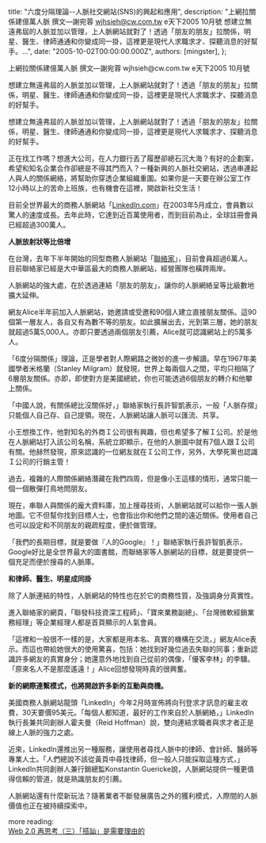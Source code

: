 
  title: "六度分隔理論--人脈社交網站(SNS)的興起和應用",
  description: "上網拉關係建億萬人脈 撰文—謝宛蓉 wjhsieh@cw.com.tw e天下2005 10月號 想建立無遠弗屆的人脈並加以管理，上人脈網站就對了！透過「朋友的朋友」拉關係，明星、醫生、律師通通和你變成同一掛，這裡更是現代人求職求才、探聽消息的好幫手。...",
  date: "2005-10-02T00:00:00.000Z",
  authors: [mingster],
};

<p>上網拉關係建億萬人脈  撰文—謝宛蓉 wjhsieh@cw.com.tw e天下2005 10月號</p>
<p>想建立無遠弗屆的人脈並加以管理，上人脈網站就對了！透過「朋友的朋友」拉關係，明星、醫生、律師通通和你變成同一掛，這裡更是現代人求職求才、探聽消息的好幫手。</p>
<p>想建立無遠弗屆的人脈並加以管理，上人脈網站就對了！透過「朋友的朋友」拉關係，明星、醫生、律師通通和你變成同一掛，這裡更是現代人求職求才、探聽消息的好幫手。</p>
<p>正在找工作嗎？想進大公司，在人力銀行丟了履歷卻總石沉大海？有好的企劃案，希望和知名企業合作卻總是不得其門而入？一種新興的人脈社交網站，透過串連起人與人的關係網絡，將幫助你穿透企業組織重圍。如果你是一天要在辦公室工作12小時以上的苦命上班族，也有機會在這裡，開啟新社交生活！</p>
<p>目前全世界最大的商務人脈網站「<a href="http://www.linkedin.com/">LinkedIn.com</a>」在2003年5月成立，會員數以驚人的速度成長。去年此時，它達到近百萬使用者，而到目前為止，全球註冊會員已經超過300萬人。</p>
<p><span style="font-weight:bold;">人脈放射狀等比倍增</span></p>
<p>在台灣，去年下半年開始的同型商務人脈網站「<a href="http://www.linkist.com.tw/">聯絡家</a>」，目前會員超過6萬人。目前聯絡家已經是大中華區最大的商務人脈網站，經營團隊也橫跨兩岸。</p>
<p>人脈網站的強大處，在於透過連結「朋友的朋友」，讓你的人脈網絡呈等比級數地擴大延伸。</p>
<p>網友Alice半年前加入人脈網站，她邀請或受邀和90個人建立直接朋友關係。這90個第一層友人，各自又有為數不等的朋友。如此擴展出去，光到第三層，她的朋友就超過5萬5,000人。亦即只要透過兩個朋友引薦，Alice就可認識網站上的5萬多人。</p>
<p>「6度分隔關係」理論，正是學者對人際網路之微妙的進一步解讀。早在1967年美國學者米格蘭（Stanley Milgram）就發現，世界上每兩個人之間，平均只相隔了6層朋友關係。亦即，即使對方是美國總統，你也可能透過6個朋友的轉介和他攀上關係。</p>
<p>「中國人說，有關係總比沒關係好，」聯絡家執行長許智凱表示，一般「人脈存摺」只能個人自己存、自己提領。現在，人脈網站讓人脈可以匯流、共享。</p>
<p>小王想換工作，他對知名的外商Ｉ公司很有興趣，但也希望多了解Ｉ公司。於是他在人脈網站打入該公司名稱，系統立即顯示，在他的人脈圖中就有7個人跟Ｉ公司有關。他赫然發現，原來認識的一位網友就在Ｉ公司工作，另外，大學死黨也認識Ｉ公司的行銷主管！</p>
<p>過去，複雜的人際關係網絡潛藏在我們四周，但是像小王這樣的情形，通常只能一個一個散彈打鳥地問朋友。</p>
<p>現在，串聯人與關係的龐大資料庫，加上搜尋技術，人脈網站就可以給你一張人脈地圖。它不但幫你找到目標人士，也會指出你和他們之間的遠近關係。使用者自己也可以設定和不同朋友的親疏程度，便於做管理。</p>
<p>「我們的長期目標，就是要做『人的Google』！」聯絡家執行長許智凱表示，Google好比是全世界最大的圖書館，而聯絡家等人脈網站的目標，就是要提供一個充足而便於搜尋的人脈庫。</p>
<p><span style="font-weight:bold;">和律師、醫生、明星成同掛 </span></p>
<p>除了人脈連結的特性，人脈網站的特性也在於它的商務性質，及強調身分真實性。</p>
<p>進入聯絡家的網頁，「聯發科技資深工程師」、「寶來業務副總」、「台灣微軟經銷業務經理」等企業經理人都是首頁顯示的人氣會員。</p>
<p>「這裡和一般很不一樣的是，大家都是用本名、真實的機構在交流，」網友Alice表示。而這也帶給她很大的使用驚喜，包括：她找到好幾位過去失聯的同事；重新認識許多網友的真實身分；她還意外地找到自己從前的偶像，「優客李林」的李驥。「原來名人不是那麼遙遠！」Alice回想發現時真的很興奮。</p>
<p><span style="font-weight:bold;">新的網際連繫模式，也將開啟許多新的互動與商機。 </span></p>
<p>美國商務人脈網站龍頭「LinkedIn」今年2月時宣佈將向刊登求才訊息的雇主收費，30天要價95美元。「每個人都知道，最好的工作來自於人脈網絡，」LinkedIn執行長兼共同創辦人霍夫曼（Reid Hoffman）說，雙向連結求職者與求才者正是線上人脈的強力之處。</p>
<p>近來，LinkedIn還推出另一種服務，讓使用者尋找人脈中的律師、會計師、醫師等專業人士。「人們總說不該從黃頁中尋找律師，但一般人只能採取這種方式，」LinkedIn共同創辦人兼行銷總監Konstantin Guericke說，人脈網站提供一種更值得信賴的管道，就是熟識朋友的引薦。</p>
<p>人脈網站還有什麼新玩法？隨著業者不斷發展廣告之外的獲利模式，人際間的人脈價值也正在被持續探索中。</p>
<p>more reading:<br /><a target="_blank" href="http://www.digitalwall.com/scripts/display.asp?UID=380">Web 2.0 再思考（三）「搭訕」是需要理由的</a></p>
